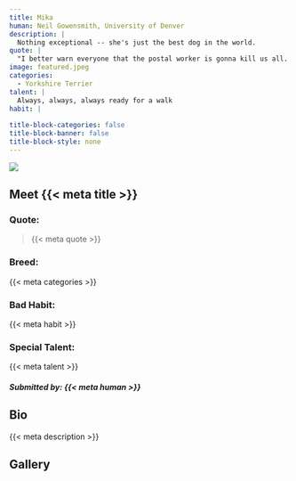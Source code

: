 ```yaml
---
title: Mika
human: Neil Gowensmith, University of Denver
description: |
  Nothing exceptional -- she's just the best dog in the world.
quote: |
  "I better warn everyone that the postal worker is gonna kill us all. Every. Single. Day."
image: featured.jpeg
categories: 
  - Yorkshire Terrier
talent: |
  Always, always, always ready for a walk
habit: |
  
title-block-categories: false
title-block-banner: false
title-block-style: none
---
```


::: grid
::: {#about-pet-text .g-col-12 .g-col-md-6}
![](featured.jpeg){.lightbox}
:::

::: {.g-col-12 .g-col-md-6}
::: {simple-info}
# Meet {{< meta title >}}

### Quote: 

> {{< meta quote >}}

### Breed:

{{< meta categories >}}

### Bad Habit:

{{< meta habit >}}

### Special Talent:

{{< meta talent >}}
:::
:::
:::

##### Submitted by: {{< meta human >}}

## Bio

{{< meta description >}}

## Gallery

